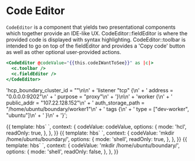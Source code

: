 
<Meta title="Rose|Code Editor" component="CodeEditor" />

# Code Editor

`CodeEditor` is a component that yields two presentational components which together provide an IDE-like UX.
CodeEditor::fieldEditor is where the provided code is displayed with syntax highlighting.
CodeEditor::toolbar is intended to go on top of the fieldEditor and provides a 'Copy code' button as well as other optional user-provided actions.

```handlebars
<CodeEditor @codeValue="{{this.codeIWantToSee}}" as |c|>
  <c.toolbar />
  <c.fieldEditor />
</CodeEditor>
```

<!-- mdx seems to not be able to handle template literals -->

  'hcp_boundary_cluster_id = "<cluster-id>"\n\n' +
  'listener "tcp" {\n' +
  '   address = "0.0.0.0:9202"\n' +
  '   purpose = "proxy"\n' +
  '}\n\n' +
  'worker {\n' +
  '   public_addr = "107.22.128.152"\n' +
  '   auth_storage_path = "/home/ubuntu/boundary/worker1"\n' +
  '   tags {\n' +
  '      type = ["dev-worker", "ubuntu"]\n' +
  '   }\n' +
  '}';

<Preview>
  <Story name="Readonly">
    {{
      template: hbs`
      <Rose::CodeEditor @codeValue={{codeValue}} as |c|>
        <c.toolbar />
        <c.fieldEditor @options={{options}} />
      </Rose::CodeEditor>`,
      context: {
        codeValue: codeValue,
        options: {
          mode: 'hcl',
          readOnly: true,
        },
      },
    }}
  </Story>
</Preview>

<Preview>
  <Story name="CodeEditorShell">
    {{
      template: hbs`
      <Rose::CodeEditor @codeValue={{codeValue}} as |c|>
        <c.toolbar />
        <c.fieldEditor class='rose-autosize' @options={{options}} />
      </Rose::CodeEditor>`,
      context: {
        codeValue: 'mkdir /home/ubuntu/boundary/',
        options: {
          mode: 'shell',
          readOnly: true,
        },
      },
    }}
  </Story>
</Preview>

<Preview>
  <Story name="CodeEditorShellEditable">
    {{
      template: hbs`
      <Rose::CodeEditor @codeValue={{codeValue}} as |c|>
        <c.toolbar />
        <c.fieldEditor class='autosize' @options={{options}} />
      </Rose::CodeEditor>`,
      context: {
        codeValue: 'mkdir /home/ubuntu/boundary/',
        options: {
          mode: 'shell',
          readOnly: false,
        },
      },
    }}
  </Story>
</Preview>
